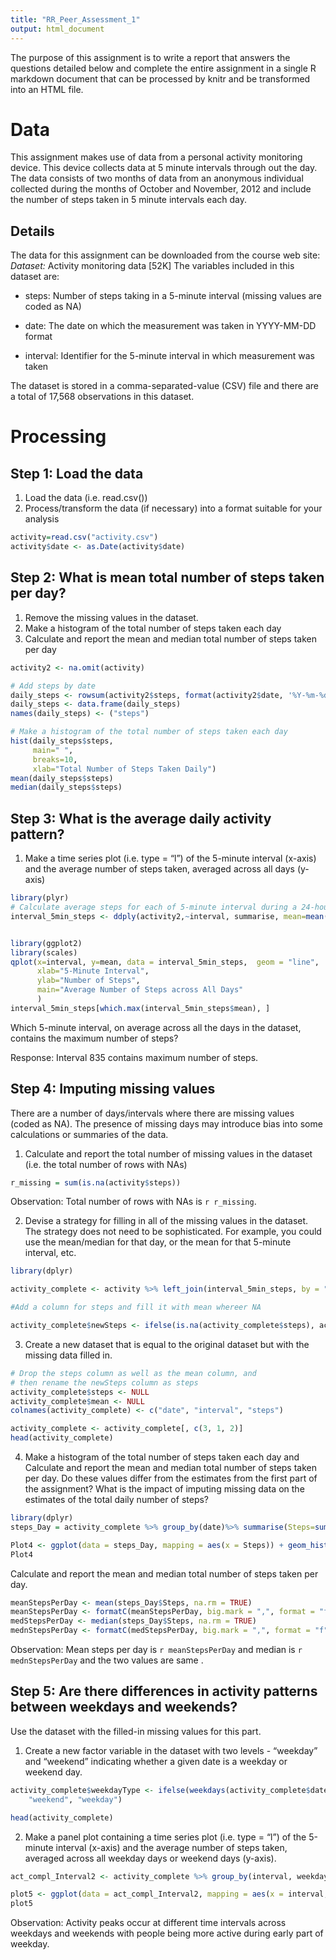 ```yaml
---
title: "RR_Peer_Assessment_1"
output: html_document
---
```


The purpose of this assignment is to write a
report that answers the questions detailed below and complete the entire assignment in a single R markdown document that can be processed by knitr and be transformed into an HTML file.

# Data
This assignment makes use of data from a personal activity monitoring device.
This device collects data at 5 minute intervals through out the day. The data
consists of two months of data from an anonymous individual collected during
the months of October and November, 2012 and include the number of steps
taken in 5 minute intervals each day.

## Details
The data for this assignment can be downloaded from the course web site:
*Dataset:* Activity monitoring data [52K]
The variables included in this dataset are:

* steps: Number of steps taking in a 5-minute interval (missing values are
coded as NA)

* date: The date on which the measurement was taken in YYYY-MM-DD
format

* interval: Identifier for the 5-minute interval in which measurement was
taken

The dataset is stored in a comma-separated-value (CSV) file and there are a
total of 17,568 observations in this dataset.


# Processing
## Step 1: Load the data
1. Load the data (i.e. read.csv())
2. Process/transform the data (if necessary) into a format suitable for your
analysis

```r

activity=read.csv("activity.csv")
activity$date <- as.Date(activity$date) 

```

## Step 2: What is mean total number of steps taken per day?
1. Remove the missing values in the dataset.
2. Make a histogram of the total number of steps taken each day
3. Calculate and report the mean and median total number of steps taken
per day


```r
activity2 <- na.omit(activity) 

# Add steps by date
daily_steps <- rowsum(activity2$steps, format(activity2$date, '%Y-%m-%d')) 
daily_steps <- data.frame(daily_steps) 
names(daily_steps) <- ("steps") 

# Make a histogram of the total number of steps taken each day
hist(daily_steps$steps, 
     main=" ",
     breaks=10,
     xlab="Total Number of Steps Taken Daily")
mean(daily_steps$steps)
median(daily_steps$steps)

```

## Step 3: What is the average daily activity pattern?
1. Make a time series plot (i.e. type = "l") of the 5-minute interval (x-axis)
and the average number of steps taken, averaged across all days (y-axis)



```r
library(plyr)
# Calculate average steps for each of 5-minute interval during a 24-hour period
interval_5min_steps <- ddply(activity2,~interval, summarise, mean=mean(steps))


library(ggplot2)
library(scales)
qplot(x=interval, y=mean, data = interval_5min_steps,  geom = "line",
      xlab="5-Minute Interval",
      ylab="Number of Steps",
      main="Average Number of Steps across All Days"
      )
interval_5min_steps[which.max(interval_5min_steps$mean), ]
```

Which 5-minute interval, on average across all the days in the dataset,
contains the maximum number of steps?

Response: Interval 835 contains maximum number of steps.

## Step 4: Imputing missing values
There are a number of days/intervals where there are missing values
(coded as NA). The presence of missing days may introduce bias into some
calculations or summaries of the data.

1. Calculate and report the total number of missing values in the dataset
(i.e. the total number of rows with NAs)

```r
r_missing = sum(is.na(activity$steps))
```

Observation: Total number of rows with NAs is `r r_missing`. 



2. Devise a strategy for filling in all of the missing values in the dataset. The
strategy does not need to be sophisticated. For example, you could use
the mean/median for that day, or the mean for that 5-minute interval, etc.

```r
library(dplyr)

activity_complete <- activity %>% left_join(interval_5min_steps, by = "interval")

#Add a column for steps and fill it with mean whereer NA

activity_complete$newSteps <- ifelse(is.na(activity_complete$steps), activity_complete$mean, activity_complete$steps)


```




3. Create a new dataset that is equal to the original dataset but with the
missing data filled in.

```r
# Drop the steps column as well as the mean column, and
# then rename the newSteps column as steps
activity_complete$steps <- NULL
activity_complete$mean <- NULL
colnames(activity_complete) <- c("date", "interval", "steps")

activity_complete <- activity_complete[, c(3, 1, 2)]
head(activity_complete)

```

4. Make a histogram of the total number of steps taken each day and Calculate
and report the mean and median total number of steps taken per day. Do
these values differ from the estimates from the first part of the assignment?
What is the impact of imputing missing data on the estimates of the total
daily number of steps?

```r
library(dplyr)
steps_Day = activity_complete %>% group_by(date)%>% summarise(Steps=sum(steps))

Plot4 <- ggplot(data = steps_Day, mapping = aes(x = Steps)) + geom_histogram(fill = "red", colour = "black") + scale_x_continuous("Steps per Day", labels = comma) + scale_y_continuous("Frequency") + ggtitle("Total Number of Steps Per Day - Cleansed")
Plot4


```

Calculate and report the mean and median total number of steps taken per day.


```r
meanStepsPerDay <- mean(steps_Day$Steps, na.rm = TRUE)
meanStepsPerDay <- formatC(meanStepsPerDay, big.mark = ",", format = "f", digits = 0)
medStepsPerDay <- median(steps_Day$Steps, na.rm = TRUE)
mednStepsPerDay <- formatC(medStepsPerDay, big.mark = ",", format = "f", digits = 0)


```

Observation: Mean steps per day is `r meanStepsPerDay` and median is `r mednStepsPerDay` and the two values are same . 



## Step 5: Are there differences in activity patterns between weekdays and weekends?

Use the dataset with the filled-in missing values for this part.

1. Create a new factor variable in the dataset with two levels - "weekday"
and "weekend" indicating whether a given date is a weekday or weekend day.



```r
activity_complete$weekdayType <- ifelse(weekdays(activity_complete$date) %in% c("Satuday", "Sunday"), 
    "weekend", "weekday")

head(activity_complete)


```


2. Make a panel plot containing a time series plot (i.e. type = "l") of the
5-minute interval (x-axis) and the average number of steps taken, averaged
across all weekday days or weekend days (y-axis). 


```r
act_compl_Interval2 <- activity_complete %>% group_by(interval, weekdayType) %>% summarise(meanSteps = mean(steps, na.rm = TRUE))

plot5 <- ggplot(data = act_compl_Interval2, mapping = aes(x = interval, y = meanSteps)) +  geom_line() + facet_grid(weekdayType ~ .) + scale_x_continuous("Interval (Days)", breaks = seq(min(act_compl_Interval2$interval), max(act_compl_Interval2$interval), 100)) + scale_y_continuous("Average Number of Steps") + ggtitle("Average Number of Steps by Interval")
plot5

```

Observation: Activity peaks occur at different time intervals across weekdays and weekends with people being more active during early part of weekday. 
